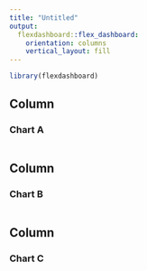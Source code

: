 ```yaml
---
title: "Untitled"
output: 
  flexdashboard::flex_dashboard:
    orientation: columns
    vertical_layout: fill
---
```


```r
library(flexdashboard)
```

Column {data-width=333}
-----------------------------------------------------------------------

### Chart A

```r

```

Column {data-width=333}
-----------------------------------------------------------------------

### Chart B

```r

```

Column {data-width=333}
-----------------------------------------------------------------------
### Chart C

```r

```

